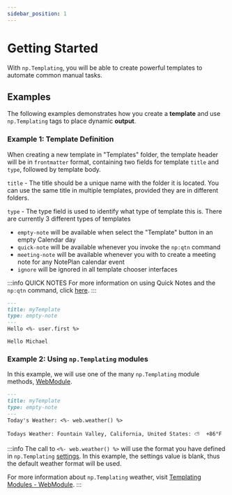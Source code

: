 ```yaml
---
sidebar_position: 1
---
```


# Getting Started

With `np.Templating`, you will be able to create powerful templates to automate common manual tasks.

## Examples

The following examples demonstrates how you create a **template** and use `np.Templating` tags to place dynamic **output**.

### Example 1: Template Definition
When creating a new template in "Templates" folder, the template header will be in `frontmatter` format, containing two fields for template `title` and `type`, followed by template body.

`title` - The title should be a unique name with the folder it is located. You can use the same title in multiple templates, provided they are in different folders.

`type` - The type field is used to identify what type of template this is.  There are currently 3 different types of templates
- `empty-note` will be available when select the "Template" button in an empty Calendar day
- `quick-note` will be available whenever you invoke the `np:qtn` command
- `meeting-note` will be available whenever you with to create a meeting note for any NotePlan calendar event
- `ignore` will be ignored in all template chooser interfaces

:::info QUICK NOTES
For more information on using Quick Notes and the `np:qtn` command, click [here](/docs/templating-commands/quick-notes/).
:::

<Tabs>
  <TabItem value="template" label="Template" default>

```markdown
---
title: myTemplate
type: empty-note
---
Hello <%- user.first %>
```

  </TabItem>
  <TabItem value="output" label="Output">

```text
Hello Michael
```

  </TabItem>

</Tabs>

### Example 2: Using `np.Templating` modules
In this example, we will use one of the many `np.Templating` module methods, [WebModule](/docs/templating-modules/web-module).

<Tabs>
  <TabItem value="template" label="Template" default>

```markdown
---
title: myTemplate
type: empty-note
---
Today's Weather: <%- web.weather() %>
```

  </TabItem>
  <TabItem value="output" label="Output">

```text
Todays Weather: Fountain Valley, California, United States: ⛅️  +86°F
```

  </TabItem>

</Tabs>

:::info
The call to `<%- web.weather() %>` will use the format you have defined in `np.Templating` [settings](/docs/settings). In this example, the settings value is blank, thus the default weather format will be used.

For more information about `np.Templating` weather, visit [Templating Modules - WebModule](/docs/templating-modules/web-module).
:::
